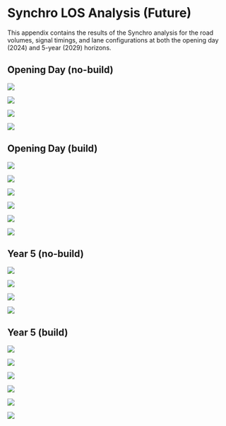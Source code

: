 # Synchro LOS Analysis (Future) {#sec-apdx-synchro-future}

This appendix contains the results of the Synchro \acr{LOS} analysis for the road volumes, signal timings, and lane configurations at both the opening day (2024) and 5-year (2029) horizons.

## Opening Day (no-build)

![](../../data/reference/future_los/synchro_reports/op_nobuild_awsc/op_nobuild_awsc-1.png)

![](../../data/reference/future_los/synchro_reports/op_build_sig/op_build_sig-1.png)

![](../../data/reference/future_los/synchro_reports/op_build_sig/op_build_sig-2.png)

![](../../data/reference/future_los/synchro_reports/op_build_sig/op_build_sig-3.png)

## Opening Day (build)

![](../../data/reference/future_los/synchro_reports/op_build_awsc/op_build_awsc-1.png)

![](../../data/reference/future_los/synchro_reports/op_build_sig/op_build_sig-1.png)

![](../../data/reference/future_los/synchro_reports/op_build_sig/op_build_sig-2.png)

![](../../data/reference/future_los/synchro_reports/op_build_sig/op_build_sig-3.png)

![](../../data/reference/future_los/synchro_reports/op_build_twsc/op_build_twsc-1.png)

![](../../data/reference/future_los/synchro_reports/op_build_twsc/op_build_twsc-2.png)

## Year 5 (no-build)

![](../../data/reference/future_los/synchro_reports/yr5_nobuild_awsc/yr5_nobuild_awsc-1.png)

![](../../data/reference/future_los/synchro_reports/yr5_build_sig/yr5_build_sig-1.png)

![](../../data/reference/future_los/synchro_reports/yr5_build_sig/yr5_build_sig-2.png)

![](../../data/reference/future_los/synchro_reports/yr5_build_sig/yr5_build_sig-3.png)

## Year 5 (build)

![](../../data/reference/future_los/synchro_reports/yr5_build_awsc/yr5_build_awsc-1.png)

![](../../data/reference/future_los/synchro_reports/yr5_build_sig/yr5_build_sig-1.png)

![](../../data/reference/future_los/synchro_reports/yr5_build_sig/yr5_build_sig-2.png)

![](../../data/reference/future_los/synchro_reports/yr5_build_sig/yr5_build_sig-3.png)

![](../../data/reference/future_los/synchro_reports/yr5_build_twsc/yr5_build_twsc-1.png)

![](../../data/reference/future_los/synchro_reports/yr5_build_twsc/yr5_build_twsc-2.png)
